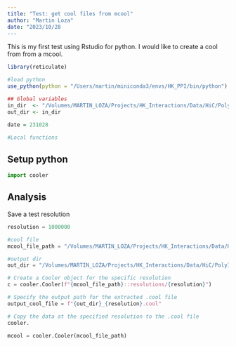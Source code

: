 ```yaml
---
title: "Test: get cool files from mcool"
author: "Martin Loza"
date: "2023/10/28
---
```


This is my first test using Rstudio for python. I would like to create a cool from from a mcool.

```r
library(reticulate)

#load python
use_python(python = "/Users/martin/miniconda3/envs/HK_PPI/bin/python")

## Global variables
in_dir  <- "/Volumes/MARTIN_LOZA/Projects/HK_Interactions/Data/HiC/PolyII_dynamics_NG/"
out_dir <- in_dir

date = 231028

#Local functions 

```

## Setup python

```python
import cooler
```

## Analysis

Save a test resolution

```python
resolution = 1000000

#cool file
mcool_file_path = "/Volumes/MARTIN_LOZA/Projects/HK_Interactions/Data/HiC/PolyII_dynamics_NG/Jurkat_mapq_30.mcool"

#output dir
out_dir = "/Volumes/MARTIN_LOZA/Projects/HK_Interactions/Data/HiC/PolyII_dynamics_NG/"

# Create a Cooler object for the specific resolution
c = cooler.Cooler(f"{mcool_file_path}::resolutions/{resolution}")

# Specify the output path for the extracted .cool file
output_cool_file = f"{out_dir}_{resolution}.cool"

# Copy the data at the specified resolution to the .cool file
cooler.
```

```python
mcool = cooler.Cooler(mcool_file_path)
```



